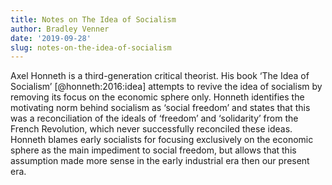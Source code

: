 ```yaml
---
title: Notes on The Idea of Socialism
author: Bradley Venner
date: '2019-09-28'
slug: notes-on-the-idea-of-socialism
---
```


Axel Honneth is a third-generation critical theorist.  His book 'The Idea of Socialism' [@honneth:2016:idea] attempts to revive the idea of socialism by removing its focus on the economic sphere only.  Honneth identifies the motivating norm behind socialism as 'social freedom' and states that this was a reconciliation of the ideals of 'freedom' and 'solidarity' from the French Revolution, which never successfully reconciled these ideas.  Honneth blames early socialists for focusing exclusively on the economic sphere as the main impediment to social freedom, but allows that this assumption made more sense in the early industrial era then our present era.  
